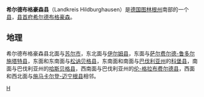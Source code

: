 {{德国县级行政单位
| 县徽图 = Image:Wappen Landkreis Hildburghausen.svg
| 在德国内的位置图 = Image:Lage des Landkreises Hildburghausen in Deutschland.png
| 所属联邦州 = 图林根州
| 所属行政区 = 
| 首府 = 希尔德布格豪森
| 面积 = 938.42
| 人口 = 64,524
| 统计时间 = 2015年9月30日
| 人口密度 = 69
| 汽车牌号 = HBN
| 下设城镇 = 7个市、36个镇
| 政府地址 = Wiesenstraße 18<br />98646 Hildburghausen
| 政府网站 = www.landkreis-hildburghausen.de
| 在州内的位置图 = Image:Thuringia hbn.png
|}}

'''希尔德布格豪森县'''（Landkreis Hildburghausen）是[[德国|德国]][[图林根州|图林根州]]南部的一个[[县_(德国)|县]]，[[县首府|县首府]][[希尔德布格豪森|希尔德布格豪森]]。

== 地理 ==
希尔德布格豪森县北面与[[苏尔_(德国)|苏尔市]]，东北面与[[伊尔姆县|伊尔姆县]]，东面与[[萨尔费尔德-鲁多尔施塔特县|萨尔费尔德-鲁多尔施塔特县]]，东面和东南面与[[松讷贝格县|松讷贝格县]]，东南面和南面与[[巴伐利亚州|巴伐利亚州]]的[[科堡县|科堡县]]，南面与巴伐利亚州的[[哈斯贝格县|哈斯贝格县]]，西南面与巴伐利亚州的[[伦-格拉布费尔德县|伦-格拉布费尔德县]]，西面和西北面与[[施马卡尔登-迈宁根县|施马卡尔登-迈宁根县]]相邻。

{{图林根州行政区划}}
{{Authority control}}

[[Category:图林根州的县|H]]
